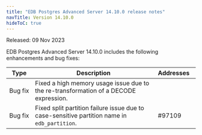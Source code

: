 ```yaml
---
title: "EDB Postgres Advanced Server 14.10.0 release notes"
navTitle: Version 14.10.0
hideToC: true
---
```


Released: 09 Nov 2023

EDB Postgres Advanced Server 14.10.0 includes the following enhancements and bug fixes:

|     Type     |                                             Description                                             | Addresses&nbsp;&nbsp; | 
| ------------ | --------------------------------------------------------------------------------------------------- | --------------------- |
| Bug&nbsp;fix | Fixed a high memory usage issue due to the re-transformation of a DECODE expression.                |                       |
| Bug&nbsp;fix | Fixed split partition failure issue due to case-sensitive partition name in `edb_partition`.        | #97109                |
